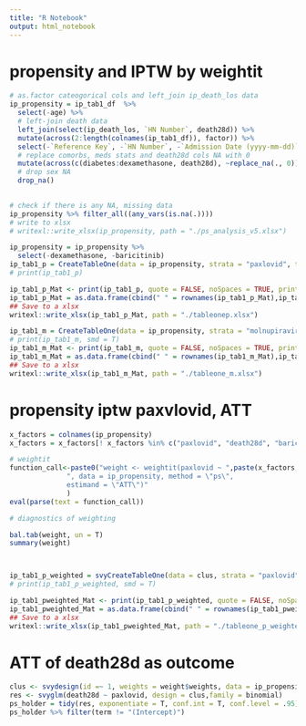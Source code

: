 ```yaml
---
title: "R Notebook"
output: html_notebook
---
```


# propensity and IPTW by weightit

```r
# as.factor cateogorical cols and left_join ip_death_los data
ip_propensity = ip_tab1_df  %>%
  select(-age) %>%
  # left-join death data
  left_join(select(ip_death_los, `HN Number`, death28d)) %>%
  mutate(across(2:length(colnames(ip_tab1_df)), factor)) %>%
  select(-`Reference Key`, -`HN Number`, -`Admission Date (yyyy-mm-dd)`)  %>%
  # replace comorbs, meds stats and death28d cols NA with 0
  mutate(across(c(diabetes:dexamethasone, death28d), ~replace_na(., 0))) %>%
  # drop sex NA
  drop_na() 
  

# check if there is any NA, missing data
ip_propensity %>% filter_all((any_vars(is.na(.))))
# write to xlsx
# writexl::write_xlsx(ip_propensity, path = "./ps_analysis_v5.xlsx")

ip_propensity = ip_propensity %>%
  select(-dexamethasone, -baricitinib)
ip_tab1_p = CreateTableOne(data = ip_propensity, strata = "paxlovid", test = F)
# print(ip_tab1_p)

ip_tab1_p_Mat <- print(ip_tab1_p, quote = FALSE, noSpaces = TRUE, printToggle = FALSE, smd = T)
ip_tab1_p_Mat = as.data.frame(cbind(" " = rownames(ip_tab1_p_Mat),ip_tab1_p_Mat))
## Save to a xlsx
writexl::write_xlsx(ip_tab1_p_Mat, path = "./tableonep.xlsx")

ip_tab1_m = CreateTableOne(data = ip_propensity, strata = "molnupiravir", test = F)
# print(ip_tab1_m, smd = T)
ip_tab1_m_Mat <- print(ip_tab1_m, quote = FALSE, noSpaces = TRUE, printToggle = FALSE, smd = T)
ip_tab1_m_Mat = as.data.frame(cbind(" " = rownames(ip_tab1_m_Mat),ip_tab1_m_Mat))
## Save to a xlsx
writexl::write_xlsx(ip_tab1_m_Mat, path = "./tableone_m.xlsx")
```

# propensity iptw paxvlovid, ATT

```r
x_factors = colnames(ip_propensity)
x_factors = x_factors[! x_factors %in% c("paxlovid", "death28d", "baricitinib", "dexamethasone", "parkinsons")]

# weightit 
function_call<-paste0("weight <- weightit(paxlovid ~ ",paste(x_factors, collapse = "+"), 
              ", data = ip_propensity, method = \"ps\", 
              estimand = \"ATT\")"
              )
eval(parse(text = function_call))

# diagnostics of weighting

bal.tab(weight, un = T)
summary(weight)



ip_tab1_p_weighted = svyCreateTableOne(data = clus, strata = "paxlovid", test = F)
# print(ip_tab1_p_weighted, smd = T)

ip_tab1_pweighted_Mat <- print(ip_tab1_p_weighted, quote = FALSE, noSpaces = TRUE, printToggle = FALSE, smd = T)
ip_tab1_pweighted_Mat = as.data.frame(cbind(" " = rownames(ip_tab1_pweighted_Mat),ip_tab1_pweighted_Mat))
## Save to a xlsx
writexl::write_xlsx(ip_tab1_pweighted_Mat, path = "./tableone_p_weighted.xlsx")
```

# ATT of death28d as outcome

```r
clus <- svydesign(id =~ 1, weights = weight$weights, data = ip_propensity)
res <- svyglm(death28d ~ paxlovid, design = clus,family = binomial)
ps_holder = tidy(res, exponentiate = T, conf.int = T, conf.level = .95)
ps_holder %>% filter(term != "(Intercept)")
```